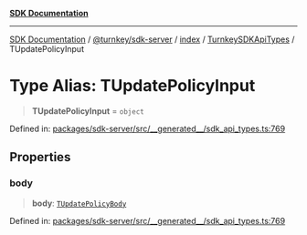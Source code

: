 [**SDK Documentation**](../../../../../../README.mdx)

***

[SDK Documentation](../../../../../../packages.mdx) / [@turnkey/sdk-server](../../../../README.mdx) / [index](../../../README.mdx) / [TurnkeySDKApiTypes](../README.mdx) / TUpdatePolicyInput

# Type Alias: TUpdatePolicyInput

> **TUpdatePolicyInput** = `object`

Defined in: [packages/sdk-server/src/\_\_generated\_\_/sdk\_api\_types.ts:769](https://github.com/tkhq/sdk/blob/3a88af7d1d927c6022706911d6af0f92f1440e00/packages/sdk-server/src/__generated__/sdk_api_types.ts#L769)

## Properties

### body

> **body**: [`TUpdatePolicyBody`](TUpdatePolicyBody.mdx)

Defined in: [packages/sdk-server/src/\_\_generated\_\_/sdk\_api\_types.ts:769](https://github.com/tkhq/sdk/blob/3a88af7d1d927c6022706911d6af0f92f1440e00/packages/sdk-server/src/__generated__/sdk_api_types.ts#L769)
